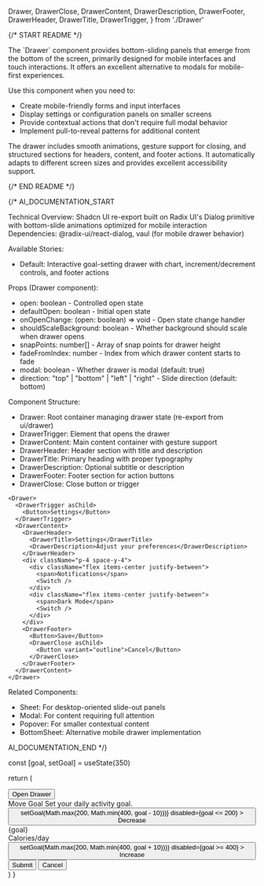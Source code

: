   Drawer,
  DrawerClose,
  DrawerContent,
  DrawerDescription,
  DrawerFooter,
  DrawerHeader,
  DrawerTitle,
  DrawerTrigger,
} from './Drawer'

{/* START README */}
<div className="prose prose-sm max-w-none">
The `Drawer` component provides bottom-sliding panels that emerge from the bottom of the screen, primarily designed for mobile interfaces and touch interactions. It offers an excellent alternative to modals for mobile-first experiences.

Use this component when you need to:

- Create mobile-friendly forms and input interfaces
- Display settings or configuration panels on smaller screens
- Provide contextual actions that don't require full modal behavior
- Implement pull-to-reveal patterns for additional content

The drawer includes smooth animations, gesture support for closing, and structured sections for headers, content, and footer actions. It automatically adapts to different screen sizes and provides excellent accessibility support.
</div>
{/* END README */}

{/*
AI_DOCUMENTATION_START

Technical Overview: Shadcn UI re-export built on Radix UI's Dialog primitive with bottom-slide animations optimized for mobile interaction
Dependencies: @radix-ui/react-dialog, vaul (for mobile drawer behavior)

Available Stories:

- Default: Interactive goal-setting drawer with chart, increment/decrement controls, and footer actions

Props (Drawer component):

- open: boolean - Controlled open state
- defaultOpen: boolean - Initial open state
- onOpenChange: (open: boolean) => void - Open state change handler
- shouldScaleBackground: boolean - Whether background should scale when drawer opens
- snapPoints: number[] - Array of snap points for drawer height
- fadeFromIndex: number - Index from which drawer content starts to fade
- modal: boolean - Whether drawer is modal (default: true)
- direction: "top" | "bottom" | "left" | "right" - Slide direction (default: bottom)

Component Structure:

- Drawer: Root container managing drawer state (re-export from ui/drawer)
- DrawerTrigger: Element that opens the drawer
- DrawerContent: Main content container with gesture support
- DrawerHeader: Header section with title and description
- DrawerTitle: Primary heading with proper typography
- DrawerDescription: Optional subtitle or description
- DrawerFooter: Footer section for action buttons
- DrawerClose: Close button or trigger

```tsx
<Drawer>
  <DrawerTrigger asChild>
    <Button>Settings</Button>
  </DrawerTrigger>
  <DrawerContent>
    <DrawerHeader>
      <DrawerTitle>Settings</DrawerTitle>
      <DrawerDescription>Adjust your preferences</DrawerDescription>
    </DrawerHeader>
    <div className="p-4 space-y-4">
      <div className="flex items-center justify-between">
        <span>Notifications</span>
        <Switch />
      </div>
      <div className="flex items-center justify-between">
        <span>Dark Mode</span>
        <Switch />
      </div>
    </div>
    <DrawerFooter>
      <Button>Save</Button>
      <DrawerClose asChild>
        <Button variant="outline">Cancel</Button>
      </DrawerClose>
    </DrawerFooter>
  </DrawerContent>
</Drawer>
```

Related Components:

- Sheet: For desktop-oriented slide-out panels
- Modal: For content requiring full attention
- Popover: For smaller contextual content
- BottomSheet: Alternative mobile drawer implementation

AI_DOCUMENTATION_END
*/}

  const [goal, setGoal] = useState(350)

return (

<Drawer>
  <DrawerTrigger asChild>
    <Button variant="outline">Open Drawer</Button>
  </DrawerTrigger>
  <DrawerContent>
    <div className="mx-auto w-full max-w-sm">
      <DrawerHeader>
        <DrawerTitle>Move Goal</DrawerTitle>
        <DrawerDescription>Set your daily activity goal.</DrawerDescription>
      </DrawerHeader>
      <div className="p-4 pb-0">
        <div className="flex items-center justify-center space-x-2">
          <Button
            variant="outline"
            size="icon"
            className={{ root: 'h-8 w-8 shrink-0 rounded-full' }}
            onClick={() => setGoal(Math.max(200, Math.min(400, goal - 10)))}
            disabled={goal <= 200}
          >
            <Minus />
            <span className="sr-only">Decrease</span>
          </Button>
          <div className="flex-1 text-center">
            <div className="text-7xl font-bold tracking-tighter">{goal}</div>
            <div className="text-muted-foreground text-[0.70rem] uppercase">
              Calories/day
            </div>
          </div>
          <Button
            variant="outline"
            size="icon"
            className={{ root: 'h-8 w-8 shrink-0 rounded-full' }}
            onClick={() => setGoal(Math.max(200, Math.min(400, goal + 10)))}
            disabled={goal >= 400}
          >
            <Plus />
            <span className="sr-only">Increase</span>
          </Button>
        </div>
        <div className="mt-3 h-[120px]">
          <ResponsiveContainer width="100%" height="100%">
            <BarChart
              data={[
                { goal: 400 },
                { goal: 300 },
                { goal: 200 },
                { goal: 300 },
                { goal: 200 },
                { goal: 278 },
                { goal: 189 },
                { goal: 239 },
                { goal: 300 },
                { goal: 200 },
                { goal: 278 },
                { goal: 189 },
                { goal: 349 },
              ]}
            >
              <Bar
                dataKey="goal"
                style={{
                  fill: 'hsl(var(--foreground))',
                  opacity: 0.9,
                }}
              />
            </BarChart>
          </ResponsiveContainer>
        </div>
      </div>
      <DrawerFooter>
        <Button>Submit</Button>
        <DrawerClose asChild>
          <Button variant="outline">Cancel</Button>
        </DrawerClose>
      </DrawerFooter>
    </div>
  </DrawerContent>
</Drawer>
) }
